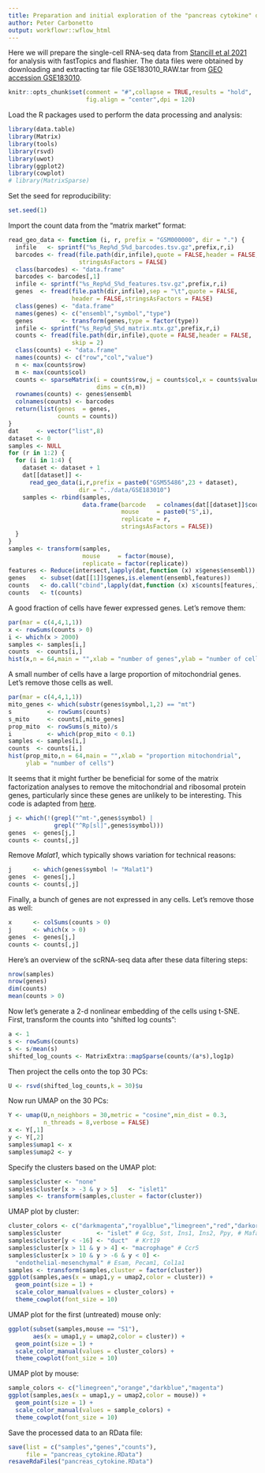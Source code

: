 ```yaml
---
title: Preparation and initial exploration of the "pancreas cytokine" data set
author: Peter Carbonetto
output: workflowr::wflow_html
---
```


Here we will prepare the single-cell RNA-seq data from
[Stancill et al 2021][stancill2021function] for analysis with
fastTopics and flashier. The data files were obtained by downloading
and extracting tar file GSE183010_RAW.tar from
[GEO accession GSE183010][stancill2021function-geo].

```r
knitr::opts_chunk$set(comment = "#",collapse = TRUE,results = "hold",
                      fig.align = "center",dpi = 120)
```

Load the R packages used to perform the data processing and analysis:

```r
library(data.table)
library(Matrix)
library(tools)
library(rsvd)
library(uwot)
library(ggplot2)
library(cowplot)
# library(MatrixSparse)
```

Set the seed for reproducibility:

```r
set.seed(1)
```

Import the count data from the "matrix market" format:

```r
read_geo_data <- function (i, r, prefix = "GSM000000", dir = ".") {
  infile   <- sprintf("%s_Rep%d_S%d_barcodes.tsv.gz",prefix,r,i)
  barcodes <- fread(file.path(dir,infile),quote = FALSE,header = FALSE,
                    stringsAsFactors = FALSE)
  class(barcodes) <- "data.frame"
  barcodes <- barcodes[,1]
  infile <- sprintf("%s_Rep%d_S%d_features.tsv.gz",prefix,r,i)
  genes  <- fread(file.path(dir,infile),sep = "\t",quote = FALSE,
                  header = FALSE,stringsAsFactors = FALSE)
  class(genes) <- "data.frame"
  names(genes) <- c("ensembl","symbol","type")
  genes        <- transform(genes,type = factor(type))
  infile <- sprintf("%s_Rep%d_S%d_matrix.mtx.gz",prefix,r,i)
  counts <- fread(file.path(dir,infile),quote = FALSE,header = FALSE,
                  skip = 2)
  class(counts) <- "data.frame"
  names(counts) <- c("row","col","value")
  n <- max(counts$row)
  m <- max(counts$col)
  counts <- sparseMatrix(i = counts$row,j = counts$col,x = counts$value,
                         dims = c(n,m))
  rownames(counts) <- genes$ensembl
  colnames(counts) <- barcodes
  return(list(genes  = genes,
			  counts = counts))
}
dat     <- vector("list",8)
dataset <- 0
samples <- NULL
for (r in 1:2) {
  for (i in 1:4) {
    dataset <- dataset + 1
    dat[[dataset]] <-
	  read_geo_data(i,r,prefix = paste0("GSM55486",23 + dataset),
	                dir = "../data/GSE183010")
	samples <- rbind(samples,
	                 data.frame(barcode   = colnames(dat[[dataset]]$counts),
					            mouse     = paste0("S",i),
					            replicate = r,
								stringsAsFactors = FALSE))
  }
}
samples <- transform(samples,
                     mouse     = factor(mouse),
					 replicate = factor(replicate))
features <- Reduce(intersect,lapply(dat,function (x) x$genes$ensembl))
genes    <- subset(dat[[1]]$genes,is.element(ensembl,features))
counts   <- do.call("cbind",lapply(dat,function (x) x$counts[features,]))
counts   <- t(counts)
```

A good fraction of cells have fewer expressed genes. Let's remove them:

```r
par(mar = c(4,4,1,1))
x <- rowSums(counts > 0)
i <- which(x > 2000)
samples <- samples[i,]
counts  <- counts[i,]
hist(x,n = 64,main = "",xlab = "number of genes",ylab = "number of cells")
```

A small number of cells have a large proportion of mitochondrial genes.
Let's remove those cells as well.

```r
par(mar = c(4,4,1,1))
mito_genes <- which(substr(genes$symbol,1,2) == "mt")
s          <- rowSums(counts)
s_mito     <- counts[,mito_genes]
prop_mito  <- rowSums(s_mito)/s
i          <- which(prop_mito < 0.1)
samples <- samples[i,]
counts  <- counts[i,]
hist(prop_mito,n = 64,main = "",xlab = "proportion mitochondrial",
     ylab = "number of cells")
```

It seems that it might further be beneficial for some of the matrix
factorization analyses to remove the mitochondrial and ribosomal
protein genes, particularly since these genes are unlikely to be
interesting. This code is adapted from
[here](https://nbisweden.github.io/workshop-scRNAseq/labs/seurat/seurat_01_qc.html).

```r
j <- which(!(grepl("^mt-",genes$symbol) |
             grepl("^Rp[sl]",genes$symbol)))
genes  <- genes[j,]
counts <- counts[,j]
```

Remove *Malat1*, which typically shows variation for technical reasons:

```r
j      <- which(genes$symbol != "Malat1")
genes  <- genes[j,]
counts <- counts[,j]
```

Finally, a bunch of genes are not expressed in any cells. Let's remove
those as well:

```r
x      <- colSums(counts > 0)
j      <- which(x > 0)
genes  <- genes[j,]
counts <- counts[,j]
```

Here's an overview of the scRNA-seq data after these data filtering
steps:

```r
nrow(samples)
nrow(genes)
dim(counts)
mean(counts > 0)
```

Now let's generate a 2-d nonlinear embedding of the cells using
t-SNE. First, transform the counts into "shifted log counts":

```r
a <- 1
s <- rowSums(counts)
s <- s/mean(s)
shifted_log_counts <- MatrixExtra::mapSparse(counts/(a*s),log1p)
```

Then project the cells onto the top 30 PCs:

```r
U <- rsvd(shifted_log_counts,k = 30)$u
```

Now run UMAP on the 30 PCs:

```r
Y <- umap(U,n_neighbors = 30,metric = "cosine",min_dist = 0.3,
          n_threads = 8,verbose = FALSE)
x <- Y[,1]
y <- Y[,2]
samples$umap1 <- x
samples$umap2 <- y
```

Specify the clusters based on the UMAP plot:

```r
samples$cluster <- "none"
samples$cluster[x > -3 & y > 5]   <- "islet1" 
samples <- transform(samples,cluster = factor(cluster))
```

UMAP plot by cluster:

```r
cluster_colors <- c("darkmagenta","royalblue","limegreen","red","darkorange")
samples$cluster          <- "islet" # Gcg, Sst, Ins1, Ins2, Ppy, # Mafa, Mafb
samples$cluster[y < -16] <- "duct"  # Krt19
samples$cluster[x > 11 & y > 4] <- "macrophage" # Ccr5
samples$cluster[x > 10 & y > -6 & y < 0] <- 
  "endothelial-mesenchymal" # Esam, Pecam1, Col1a1
samples <- transform(samples,cluster = factor(cluster))
ggplot(samples,aes(x = umap1,y = umap2,color = cluster)) +
  geom_point(size = 1) +
  scale_color_manual(values = cluster_colors) +
  theme_cowplot(font_size = 10)
```

UMAP plot for the first (untreated) mouse only:

```r
ggplot(subset(samples,mouse == "S1"),
       aes(x = umap1,y = umap2,color = cluster)) +
  geom_point(size = 1) +
  scale_color_manual(values = cluster_colors) +
  theme_cowplot(font_size = 10)
```

UMAP plot by mouse:

```r
sample_colors <- c("limegreen","orange","darkblue","magenta")
ggplot(samples,aes(x = umap1,y = umap2,color = mouse)) +
  geom_point(size = 1) +
  scale_color_manual(values = sample_colors) +
  theme_cowplot(font_size = 10)
```

Save the processed data to an RData file:

```r
save(list = c("samples","genes","counts"),
     file = "pancreas_cytokine.RData")
resaveRdaFiles("pancreas_cytokine.RData")
```

[stancill2021function]: https://doi.org/10.1093/function/zqab063
[stancill2021function-geo]: https://www.ncbi.nlm.nih.gov/geo/query/acc.cgi?acc=GSE183010
